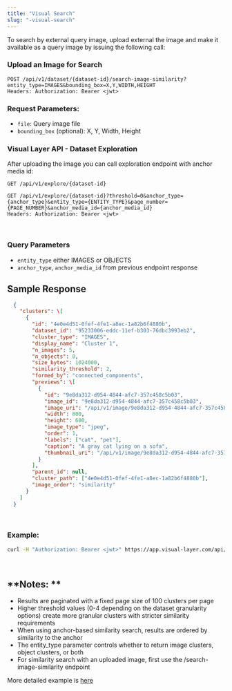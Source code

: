 ```yaml
---
title: "Visual Search"
slug: "️-visual-search"
---
```

To search by external query image, upload external the image and make it  
available as a query image by issuing the following call:

### **Upload an Image for Search**

```http
POST /api/v1/dataset/{dataset-id}/search-image-similarity?entity_type=IMAGES&bounding_box=X,Y,WIDTH,HEIGHT
Headers: Authorization: Bearer <jwt>
```

### **Request Parameters:**

- `file`: Query image file
- `bounding_box` (optional): X, Y, Width, Height

### **Visual Layer API - Dataset Exploration**

After uploading the image you can call exploration endpoint with anchor media id:

`GET /api/v1/explore/{dataset-id}` 

```http
GET /api/v1/explore/{dataset-id}?threshold=0&anchor_type={anchor_type}&entity_type={ENTITY_TYPE}&page_number={PAGE_NUMBER}&anchor_media_id={anchor_media_id}
Headers: Authorization: Bearer <jwt>
```

<br />

### Query Parameters

- `entity_type` either IMAGES or OBJECTS
- `anchor_type`, `anchor_media_id` from previous endpoint response

## Sample Response

```json
  {  
    "clusters": \[  
      {  
        "id": "4e0e4d51-0fef-4fe1-a8ec-1a82b6f4880b",  
        "dataset_id": "95233006-eddc-11ef-b303-76dbc3993eb2",  
        "cluster_type": "IMAGES",  
        "display_name": "Cluster 1",  
        "n_images": 5,  
        "n_objects": 0,  
        "size_bytes": 1024000,  
        "similarity_threshold": 2,  
        "formed_by": "connected_components",  
        "previews": \[  
          {  
            "id": "9e8da312-d954-4844-afc7-357c458c5b03",  
            "image_id": "9e8da312-d954-4844-afc7-357c458c5b03",  
            "image_uri": "/api/v1/image/9e8da312-d954-4844-afc7-357c458c5b03",  
            "width": 800,  
            "height": 600,  
            "image_type": "jpeg",  
            "order": 1,  
            "labels": ["cat", "pet"],  
            "caption": "A gray cat lying on a sofa",  
            "thumbnail_uri": "/api/v1/image/9e8da312-d954-4844-afc7-357c458c5b03/thumbnail"  
          }  
        ],  
        "parent_id": null,  
        "cluster_path": ["4e0e4d51-0fef-4fe1-a8ec-1a82b6f4880b"],  
        "image_order": "similarity"  
      }  
    ]  
  }
```

<br />

### **Example:**

```sh
curl -H "Authorization: Bearer <jwt>" https://app.visual-layer.com/api/v1/explore/{dataset-id}?threshold=0&entity_type=IMAGES&page_number=0&anchor_media_id={anchor_media_id}
```

<br />

## **Notes: **

- Results are paginated with a fixed page size of 100 clusters per page
- Higher threshold values (0-4 depending on the dataset granularity options) create more granular clusters with stricter similarity requirements
- When using anchor-based similarity search, results are ordered by similarity to the anchor
- The entity_type parameter controls whether to return image clusters, object clusters, or both
- For similarity search with an uploaded image, first use the /search-image-similarity endpoint

More detailed example is [here](https://github.com/visual-layer/documentation/blob/main/notebooks/Image%20search%20via%20api/Visual%20Layer%20api%20example.ipynb)
